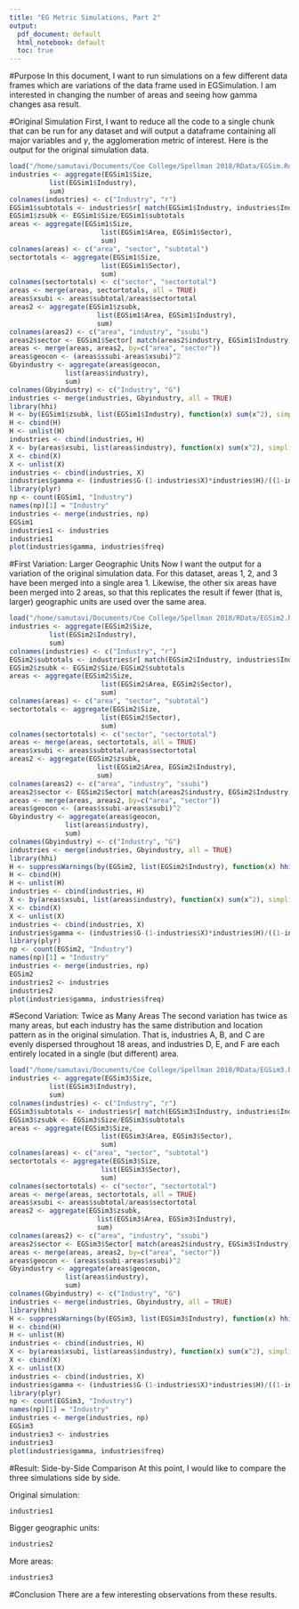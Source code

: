 ```yaml
---
title: "EG Metric Simulations, Part 2"
output:
  pdf_document: default
  html_notebook: default
  toc: true
---
```

#Purpose
In this document, I want to run simulations on a few different data frames which are variations of the data frame used in EGSimulation. I am interested in changing the number of areas and seeing how gamma changes asa result.

#Original Simulation
First, I want to reduce all the code to a single chunk that can be run for any dataset and will output a dataframe containing all major variables and $\gamma$, the agglomeration metric of interest. Here is the output for the original simulation data.
```r
load("/home/samutavi/Documents/Coe College/Spellman 2018/RData/EGSim.Rdata")
industries <- aggregate(EGSim1$Size, 
          list(EGSim1$Industry),
          sum)
colnames(industries) <- c("Industry", "r")
EGSim1$subtotals <- industries$r[ match(EGSim1$Industry, industries$Industry) ]
EGSim1$zsubk <- EGSim1$Size/EGSim1$subtotals
areas <- aggregate(EGSim1$Size,
                       list(EGSim1$Area, EGSim1$Sector),
                       sum)
colnames(areas) <- c("area", "sector", "subtotal")
sectortotals <- aggregate(EGSim1$Size,
                       list(EGSim1$Sector),
                       sum)
colnames(sectortotals) <- c("sector", "sectortotal")
areas <- merge(areas, sectortotals, all = TRUE)
areas$xsubi <- areas$subtotal/areas$sectortotal
areas2 <- aggregate(EGSim1$zsubk, 
                      list(EGSim1$Area, EGSim1$Industry),
                      sum)
colnames(areas2) <- c("area", "industry", "ssubi")
areas2$sector <- EGSim1$Sector[ match(areas2$industry, EGSim1$Industry)]
areas <- merge(areas, areas2, by=c("area", "sector"))
areas$geocon <- (areas$ssubi-areas$xsubi)^2
Gbyindustry <- aggregate(areas$geocon, 
              list(areas$industry),
              sum)
colnames(Gbyindustry) <- c("Industry", "G")
industries <- merge(industries, Gbyindustry, all = TRUE)
library(hhi)
H <- by(EGSim1$zsubk, list(EGSim1$Industry), function(x) sum(x^2), simplify = FALSE)
H <- cbind(H)
H <- unlist(H)
industries <- cbind(industries, H)
X <- by(areas$xsubi, list(areas$industry), function(x) sum(x^2), simplify = FALSE)
X <- cbind(X)
X <- unlist(X)
industries <- cbind(industries, X)
industries$gamma <- (industries$G-(1-industries$X)*industries$H)/((1-industries$X)*(1-industries$H))
library(plyr)
np <- count(EGSim1, "Industry")
names(np)[1] = "Industry"
industries <- merge(industries, np)
EGSim1
industries1 <- industries
industries1
plot(industries$gamma, industries$freq)
```

#First Variation: Larger Geographic Units
Now I want the output for a variation of the original simulation data. For this dataset, areas 1, 2, and 3 have been merged into a single area 1. Likewise, the other six areas have been merged into 2 areas, so that this replicates the result if fewer (that is, larger) geographic units are used over the same area.

```r
load("/home/samutavi/Documents/Coe College/Spellman 2018/RData/EGSim2.Rdata")
industries <- aggregate(EGSim2$Size, 
          list(EGSim2$Industry),
          sum)
colnames(industries) <- c("Industry", "r")
EGSim2$subtotals <- industries$r[ match(EGSim2$Industry, industries$Industry) ]
EGSim2$zsubk <- EGSim2$Size/EGSim2$subtotals
areas <- aggregate(EGSim2$Size,
                       list(EGSim2$Area, EGSim2$Sector),
                       sum)
colnames(areas) <- c("area", "sector", "subtotal")
sectortotals <- aggregate(EGSim2$Size,
                       list(EGSim2$Sector),
                       sum)
colnames(sectortotals) <- c("sector", "sectortotal")
areas <- merge(areas, sectortotals, all = TRUE)
areas$xsubi <- areas$subtotal/areas$sectortotal
areas2 <- aggregate(EGSim2$zsubk, 
                      list(EGSim2$Area, EGSim2$Industry),
                      sum)
colnames(areas2) <- c("area", "industry", "ssubi")
areas2$sector <- EGSim2$Sector[ match(areas2$industry, EGSim2$Industry)]
areas <- merge(areas, areas2, by=c("area", "sector"))
areas$geocon <- (areas$ssubi-areas$xsubi)^2
Gbyindustry <- aggregate(areas$geocon, 
              list(areas$industry),
              sum)
colnames(Gbyindustry) <- c("Industry", "G")
industries <- merge(industries, Gbyindustry, all = TRUE)
library(hhi)
H <- suppressWarnings(by(EGSim2, list(EGSim2$Industry), function(x) hhi(x, "zsubk"), simplify = FALSE))
H <- cbind(H)
H <- unlist(H)
industries <- cbind(industries, H)
X <- by(areas$xsubi, list(areas$industry), function(x) sum(x^2), simplify = FALSE)
X <- cbind(X)
X <- unlist(X)
industries <- cbind(industries, X)
industries$gamma <- (industries$G-(1-industries$X)*industries$H)/((1-industries$X)*(1-industries$H))
library(plyr)
np <- count(EGSim2, "Industry")
names(np)[1] = "Industry"
industries <- merge(industries, np)
EGSim2
industries2 <- industries
industries2
plot(industries$gamma, industries$freq)
```

#Second Variation: Twice as Many Areas
The second variation has twice as many areas, but each industry has the same distribution and location pattern as in the original simulation. That is, industries A, B, and C are evenly dispersed throughout 18 areas, and industries D, E, and F are each entirely located in a single (but different) area.

```r
load("/home/samutavi/Documents/Coe College/Spellman 2018/RData/EGSim3.Rdata")
industries <- aggregate(EGSim3$Size, 
          list(EGSim3$Industry),
          sum)
colnames(industries) <- c("Industry", "r")
EGSim3$subtotals <- industries$r[ match(EGSim3$Industry, industries$Industry) ]
EGSim3$zsubk <- EGSim3$Size/EGSim3$subtotals
areas <- aggregate(EGSim3$Size,
                       list(EGSim3$Area, EGSim3$Sector),
                       sum)
colnames(areas) <- c("area", "sector", "subtotal")
sectortotals <- aggregate(EGSim3$Size,
                       list(EGSim3$Sector),
                       sum)
colnames(sectortotals) <- c("sector", "sectortotal")
areas <- merge(areas, sectortotals, all = TRUE)
areas$xsubi <- areas$subtotal/areas$sectortotal
areas2 <- aggregate(EGSim3$zsubk, 
                      list(EGSim3$Area, EGSim3$Industry),
                      sum)
colnames(areas2) <- c("area", "industry", "ssubi")
areas2$sector <- EGSim3$Sector[ match(areas2$industry, EGSim3$Industry)]
areas <- merge(areas, areas2, by=c("area", "sector"))
areas$geocon <- (areas$ssubi-areas$xsubi)^2
Gbyindustry <- aggregate(areas$geocon, 
              list(areas$industry),
              sum)
colnames(Gbyindustry) <- c("Industry", "G")
industries <- merge(industries, Gbyindustry, all = TRUE)
library(hhi)
H <- suppressWarnings(by(EGSim3, list(EGSim3$Industry), function(x) hhi(x, "zsubk"), simplify = FALSE))
H <- cbind(H)
H <- unlist(H)
industries <- cbind(industries, H)
X <- by(areas$xsubi, list(areas$industry), function(x) sum(x^2), simplify = FALSE)
X <- cbind(X)
X <- unlist(X)
industries <- cbind(industries, X)
industries$gamma <- (industries$G-(1-industries$X)*industries$H)/((1-industries$X)*(1-industries$H))
library(plyr)
np <- count(EGSim3, "Industry")
names(np)[1] = "Industry"
industries <- merge(industries, np)
EGSim3
industries3 <- industries
industries3
plot(industries$gamma, industries$freq)
```

#Result: Side-by-Side Comparison
At this point, I would like to compare the three simulations side by side. 

Original simulation:
```r
industries1
```
Bigger geographic units:
```r
industries2
```

More areas:
```r
industries3
```

#Conclusion
There are a few interesting observations from these results. 
\begin{enumerate}
  \item{G is the same for all industries in all three simulations. Since G captures the difference between the industry and the sector, this makes sense. In sector ABC, all industries behaved exactly like the sector as a whole, giving a G of 0. In sector DEF, each industry had a different value for G, indicating that plant size mattered as well as geographic distribution of the sector. G was lowest for industry F, since the large size of plants in F heavily influenced the sector pattern of distribution, and therefore showed the smallest "difference" between F and the sector. This suggests that G is weighted towards industries with large plants. That is, industries with large plants that are highly agglomerated will still have a lower G (and consequently a lower gamma) than smaller plants that are highly agglomerated. This culd make sense in the sense that it takes a higher agglomerative force to pull together small plants than large plants, but it could also be that G and gamma are simply weighted towards smaller plants. If gamma controlled for industry plant size, presumably high agglomeration would give the same gamma regardless of plant size.}
  \item{When G is 0, H alone determines gamma. This is evident from the formula for gamma, but is seen more clearly in the simulations. Again, industry plant size plays a bigger role than one might expect. It is not clear to me if this is part of the underlying theory of agglomeration or a side effect of the construction of gamma.}
  \item{Gamma for all industries is the same in simulations 1 and 2. This is interesting because it suggests that the size of the geographic unit doesn't matter as long as the area covered is the same. This is consistent with our analysis of Cedar Rapids which gave similar results whether we used five-digit or nine-digit zip codes. It should be noted that the size of the geographic unit is not quite the same as scale, which has been established to be important in the current agglomeration literature. A change in scale would correspond to a larger or smaller total area covered, as in simulation 3.}
  \item{In general, as more areas are added to the analysis, as long as they are not completely empty of industries, X and H decrease, and gamma seems to increase. This is consistent with Ellison and Glaeser's (1997) results in which increasing the scale led to higher and higher gammas. This may be why we see so many negative values for gamma at the MSA level. However, this is very different from other papers (Duranton and Overman, 2005; Bielefeld and Murdoch, 2004) that find agglomerative forces at the 1-mile or 5-km scale.}
\end{enumerate}
